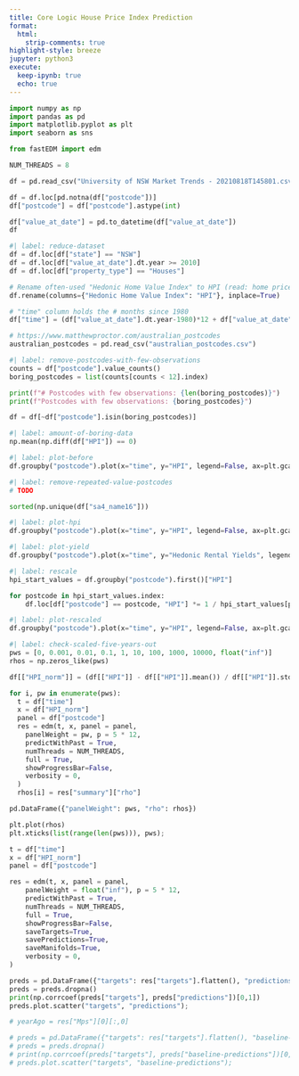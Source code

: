 ```yaml
---
title: Core Logic House Price Index Prediction
format:
  html:
    strip-comments: true
highlight-style: breeze
jupyter: python3
execute:
  keep-ipynb: true
  echo: true
---
```


```python
import numpy as np
import pandas as pd
import matplotlib.pyplot as plt
import seaborn as sns

from fastEDM import edm

NUM_THREADS = 8
```


```python
df = pd.read_csv("University of NSW Market Trends - 20210818T145801.csv", low_memory=False)

df = df.loc[pd.notna(df["postcode"])]
df["postcode"] = df["postcode"].astype(int)

df["value_at_date"] = pd.to_datetime(df["value_at_date"])
df
```

```python
#| label: reduce-dataset
df = df.loc[df["state"] == "NSW"]
df = df.loc[df["value_at_date"].dt.year >= 2010]
df = df.loc[df["property_type"] == "Houses"]

# Rename often-used "Hedonic Home Value Index" to HPI (read: home price index).
df.rename(columns={"Hedonic Home Value Index": "HPI"}, inplace=True)
```


```python
# "time" column holds the # months since 1980
df["time"] = (df["value_at_date"].dt.year-1980)*12 + df["value_at_date"].dt.month
```


```python
# https://www.matthewproctor.com/australian_postcodes
australian_postcodes = pd.read_csv("australian_postcodes.csv")
```


```python
#| label: remove-postcodes-with-few-observations
counts = df["postcode"].value_counts()
boring_postcodes = list(counts[counts < 12].index)

print(f"# Postcodes with few observations: {len(boring_postcodes)}")
print(f"Postcodes with few observations: {boring_postcodes}")

df = df[~df["postcode"].isin(boring_postcodes)]
```

```python
#| label: amount-of-boring-data
np.mean(np.diff(df["HPI"]) == 0)
```

```python
#| label: plot-before
df.groupby("postcode").plot(x="time", y="HPI", legend=False, ax=plt.gca());
```

```python
#| label: remove-repeated-value-postcodes
# TODO
```

```python
sorted(np.unique(df["sa4_name16"]))
```


```python
#| label: plot-hpi
df.groupby("postcode").plot(x="time", y="HPI", legend=False, ax=plt.gca());
```

```python
#| label: plot-yield
df.groupby("postcode").plot(x="time", y="Hedonic Rental Yields", legend=False, ax=plt.gca());
```

```python
#| label: rescale
hpi_start_values = df.groupby("postcode").first()["HPI"]

for postcode in hpi_start_values.index:
	df.loc[df["postcode"] == postcode, "HPI"] *= 1 / hpi_start_values[postcode] * 100
```

```python
#| label: plot-rescaled
df.groupby("postcode").plot(x="time", y="HPI", legend=False, ax=plt.gca());
```


```python
#| label: check-scaled-five-years-out
pws = [0, 0.001, 0.01, 0.1, 1, 10, 100, 1000, 10000, float("inf")]
rhos = np.zeros_like(pws)

df[["HPI_norm"]] = (df[["HPI"]] - df[["HPI"]].mean()) / df[["HPI"]].std()

for i, pw in enumerate(pws):
  t = df["time"]
  x = df["HPI_norm"]
  panel = df["postcode"]
  res = edm(t, x, panel = panel,
    panelWeight = pw, p = 5 * 12,
	predictWithPast = True,
    numThreads = NUM_THREADS,
    full = True,
	showProgressBar=False,
	verbosity = 0,
  )
  rhos[i] = res["summary"]["rho"]

pd.DataFrame({"panelWeight": pws, "rho": rhos})
```

```python
plt.plot(rhos)
plt.xticks(list(range(len(pws))), pws);
```

```python
t = df["time"]
x = df["HPI_norm"]
panel = df["postcode"]

res = edm(t, x, panel = panel,
	panelWeight = float("inf"), p = 5 * 12,
	predictWithPast = True,
	numThreads = NUM_THREADS,
	full = True,
	showProgressBar=False,
	saveTargets=True,
	savePredictions=True,
	saveManifolds=True,
	verbosity = 0,
)
```

```python
preds = pd.DataFrame({"targets": res["targets"].flatten(), "predictions": res["predictions"].flatten()})
preds = preds.dropna()
print(np.corrcoef(preds["targets"], preds["predictions"])[0,1])
preds.plot.scatter("targets", "predictions");
```

```python
# yearAgo = res["Mps"][0][:,0]

# preds = pd.DataFrame({"targets": res["targets"].flatten(), "baseline-predictions": yearAgo})
# preds = preds.dropna()
# print(np.corrcoef(preds["targets"], preds["baseline-predictions"])[0,1])
# preds.plot.scatter("targets", "baseline-predictions");

```

```python


```